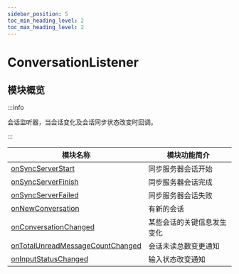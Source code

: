 ```yaml
---
sidebar_position: 5
toc_min_heading_level: 2
toc_max_heading_level: 2
---
```


# ConversationListener

## 模块概览

:::info

会话监听器，当会话变化及会话同步状态改变时回调。

:::

| 模块名称                                                                                    | 模块功能简介               |
| ------------------------------------------------------------------------------------------- | -------------------------- |
| [onSyncServerStart](docs/sdks/callback/onSyncServerStart.mdx)                               | 同步服务器会话开始         |
| [onSyncServerFinish](docs/sdks/callback/onSyncServerFinish.mdx)                             | 同步服务器会话完成         |
| [onSyncServerFailed](docs/sdks/callback/onSyncServerFailed.mdx)                             | 同步服务器会话失败         |
| [onNewConversation](docs/sdks/callback/onNewConversation.mdx)                               | 有新的会话                 |
| [onConversationChanged](docs/sdks/callback/onConversationChanged.mdx)                       | 某些会话的关键信息发生变化 |
| [onTotalUnreadMessageCountChanged](docs/sdks/callback/onTotalUnreadMessageCountChanged.mdx) | 会话未读总数变更通知       |
| [onInputStatusChanged](docs/sdks/callback/onInputStatusChanged.mdx) | 输入状态改变通知       |

